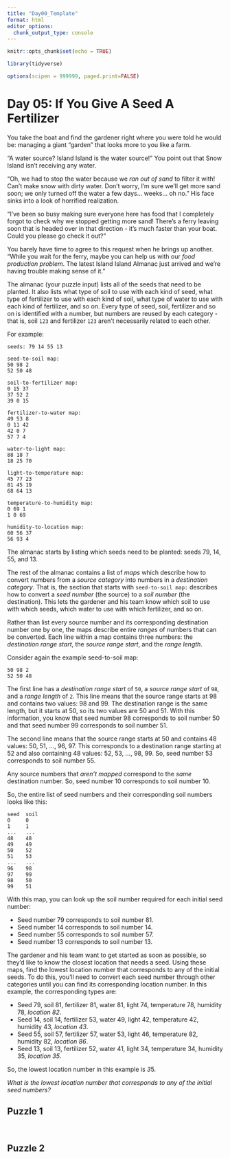 ```yaml
---
title: "Day00_Template"
format: html
editor_options: 
  chunk_output_type: console
---
```



```r
knitr::opts_chunk$set(echo = TRUE)

library(tidyverse)

options(scipen = 999999, paged.print=FALSE)
```

# Day 05: If You Give A Seed A Fertilizer

You take the boat and find the gardener right where you were told he would be: managing a giant "garden" that looks more to you like a farm.

"A water source? Island Island is the water source!" You point out that Snow Island isn't receiving any water.

"Oh, we had to stop the water because we *ran out of sand* to filter it with! Can't make snow with dirty water. Don't worry, I'm sure we'll get more sand soon; we only turned off the water a few days... weeks... oh no." His face sinks into a look of horrified realization.

"I've been so busy making sure everyone here has food that I completely forgot to check why we stopped getting more sand! There's a ferry leaving soon that is headed over in that direction - it's much faster than your boat. Could you please go check it out?"

You barely have time to agree to this request when he brings up another. "While you wait for the ferry, maybe you can help us with our *food production problem*. The latest Island Island Almanac just arrived and we're having trouble making sense of it."

The almanac (your puzzle input) lists all of the seeds that need to be planted. It also lists what type of soil to use with each kind of seed, what type of fertilizer to use with each kind of soil, what type of water to use with each kind of fertilizer, and so on. Every type of seed, soil, fertilizer and so on is identified with a number, but numbers are reused by each category - that is, soil `123` and fertilizer `123` aren't necessarily related to each other.

For example:

```
seeds: 79 14 55 13

seed-to-soil map:
50 98 2
52 50 48

soil-to-fertilizer map:
0 15 37
37 52 2
39 0 15

fertilizer-to-water map:
49 53 8
0 11 42
42 0 7
57 7 4

water-to-light map:
88 18 7
18 25 70

light-to-temperature map:
45 77 23
81 45 19
68 64 13

temperature-to-humidity map:
0 69 1
1 0 69

humidity-to-location map:
60 56 37
56 93 4
```

The almanac starts by listing which seeds need to be planted: seeds 79, 14, 55, and 13.

The rest of the almanac contains a list of *maps* which describe how to convert numbers from a *source category* into numbers in a *destination category*. That is, the section that starts with `seed-to-soil map:` describes how to convert a *seed number* (the source) to a *soil number* (the destination). This lets the gardener and his team know which soil to use with which seeds, which water to use with which fertilizer, and so on.

Rather than list every source number and its corresponding destination number one by one, the maps describe entire *ranges* of numbers that can be converted. Each line within a map contains three numbers: the *destination range start*, the *source range start*, and the *range length*.

Consider again the example seed-to-soil map:

```
50 98 2
52 50 48
```

The first line has a *destination range start* of `50`, a *source range start* of `98`, and a *range length* of `2`. This line means that the source range starts at 98 and contains two values: 98 and 99. The destination range is the same length, but it starts at 50, so its two values are 50 and 51. With this information, you know that seed number 98 corresponds to soil number 50 and that seed number 99 corresponds to soil number 51.

The second line means that the source range starts at 50 and contains 48 values: 50, 51, ..., 96, 97. This corresponds to a destination range starting at 52 and also containing 48 values: 52, 53, ..., 98, 99. So, seed number 53 corresponds to soil number 55.

Any source numbers that *aren't mapped* correspond to the *same* destination number. So, seed number 10 corresponds to soil number 10.

So, the entire list of seed numbers and their corresponding soil numbers looks like this:

```
seed  soil
0     0
1     1
...   ...
48    48
49    49
50    52
51    53
...   ...
96    98
97    99
98    50
99    51
```

With this map, you can look up the soil number required for each initial seed number:

- Seed number 79 corresponds to soil number 81.
- Seed number 14 corresponds to soil number 14.
- Seed number 55 corresponds to soil number 57.
- Seed number 13 corresponds to soil number 13.

The gardener and his team want to get started as soon as possible, so they'd like to know the closest location that needs a seed. Using these maps, find the lowest location number that corresponds to any of the initial seeds. To do this, you'll need to convert each seed number through other categories until you can find its corresponding location number. In this example, the corresponding types are:

- Seed 79, soil 81, fertilizer 81, water 81, light 74, temperature 78, humidity 78, *location 82*.
- Seed 14, soil 14, fertilizer 53, water 49, light 42, temperature 42, humidity 43, *location 43*.
- Seed 55, soil 57, fertilizer 57, water 53, light 46, temperature 82, humidity 82, *location 86*.
- Seed 13, soil 13, fertilizer 52, water 41, light 34, temperature 34, humidity 35, *location 35*.

So, the lowest location number in this example is *3*5.

*What is the lowest location number that corresponds to any of the initial seed numbers?*

## Puzzle 1

```r
```

```r
```


## Puzzle 2

```r
```

